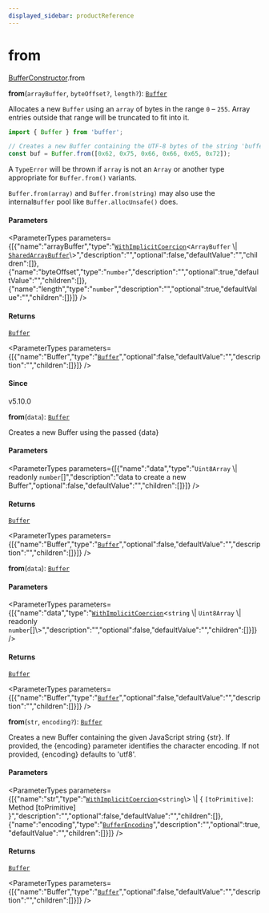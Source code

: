 ```yaml
---
displayed_sidebar: productReference
---
```



# from

[BufferConstructor](../../interfaces/BufferConstructor.mdx).from

**from**(`arrayBuffer`, `byteOffset?`, `length?`): [`Buffer`](../../variables/Buffer-1.mdx)

Allocates a new `Buffer` using an `array` of bytes in the range `0` – `255`.
Array entries outside that range will be truncated to fit into it.

```js
import { Buffer } from 'buffer';

// Creates a new Buffer containing the UTF-8 bytes of the string 'buffer'.
const buf = Buffer.from([0x62, 0x75, 0x66, 0x66, 0x65, 0x72]);
```

A `TypeError` will be thrown if `array` is not an `Array` or another type
appropriate for `Buffer.from()` variants.

`Buffer.from(array)` and `Buffer.from(string)` may also use the internal`Buffer` pool like `Buffer.allocUnsafe()` does.

#### Parameters

<ParameterTypes parameters={[{"name":"arrayBuffer","type":"[`WithImplicitCoercion`](../../types/WithImplicitCoercion.mdx)<`ArrayBuffer` \\| [`SharedArrayBuffer`](../../variables/SharedArrayBuffer-1.mdx)\\>","description":"","optional":false,"defaultValue":"","children":[]},{"name":"byteOffset","type":"`number`","description":"","optional":true,"defaultValue":"","children":[]},{"name":"length","type":"`number`","description":"","optional":true,"defaultValue":"","children":[]}]} />

#### Returns

[`Buffer`](../../variables/Buffer-1.mdx)

<ParameterTypes parameters={[{"name":"Buffer","type":"[`Buffer`](../../variables/Buffer-1.mdx)","optional":false,"defaultValue":"","description":"","children":[]}]} />

#### Since

v5.10.0

**from**(`data`): [`Buffer`](../../variables/Buffer-1.mdx)

Creates a new Buffer using the passed {data}

#### Parameters

<ParameterTypes parameters={[{"name":"data","type":"`Uint8Array` \\| readonly `number`[]","description":"data to create a new Buffer","optional":false,"defaultValue":"","children":[]}]} />

#### Returns

[`Buffer`](../../variables/Buffer-1.mdx)

<ParameterTypes parameters={[{"name":"Buffer","type":"[`Buffer`](../../variables/Buffer-1.mdx)","optional":false,"defaultValue":"","description":"","children":[]}]} />

**from**(`data`): [`Buffer`](../../variables/Buffer-1.mdx)

#### Parameters

<ParameterTypes parameters={[{"name":"data","type":"[`WithImplicitCoercion`](../../types/WithImplicitCoercion.mdx)<`string` \\| `Uint8Array` \\| readonly `number`[]\\>","description":"","optional":false,"defaultValue":"","children":[]}]} />

#### Returns

[`Buffer`](../../variables/Buffer-1.mdx)

<ParameterTypes parameters={[{"name":"Buffer","type":"[`Buffer`](../../variables/Buffer-1.mdx)","optional":false,"defaultValue":"","description":"","children":[]}]} />

**from**(`str`, `encoding?`): [`Buffer`](../../variables/Buffer-1.mdx)

Creates a new Buffer containing the given JavaScript string {str}.
If provided, the {encoding} parameter identifies the character encoding.
If not provided, {encoding} defaults to 'utf8'.

#### Parameters

<ParameterTypes parameters={[{"name":"str","type":"[`WithImplicitCoercion`](../../types/WithImplicitCoercion.mdx)<`string`\\> \\| { `[toPrimitive]`: Method [toPrimitive]  }","description":"","optional":false,"defaultValue":"","children":[]},{"name":"encoding","type":"[`BufferEncoding`](../../types/BufferEncoding.mdx)","description":"","optional":true,"defaultValue":"","children":[]}]} />

#### Returns

[`Buffer`](../../variables/Buffer-1.mdx)

<ParameterTypes parameters={[{"name":"Buffer","type":"[`Buffer`](../../variables/Buffer-1.mdx)","optional":false,"defaultValue":"","description":"","children":[]}]} />
